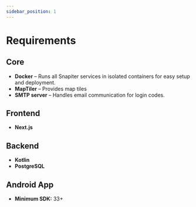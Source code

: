 ```yaml
---
sidebar_position: 1
---
```


# Requirements

## Core
- **Docker** – Runs all Snapiter services in isolated containers for easy setup and deployment.  
- **MapTiler** – Provides map tiles   
- **SMTP server** – Handles email communication for login codes.

## Frontend
- **Next.js** 

## Backend
- **Kotlin**  
- **PostgreSQL**

## Android App
- **Minimum SDK:** 33+
